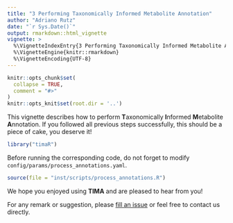 ```yaml
---
title: "3 Performing Taxonomically Informed Metabolite Annotation"
author: "Adriano Rutz"
date: "`r Sys.Date()`"
output: rmarkdown::html_vignette
vignette: >
  %\VignetteIndexEntry{3 Performing Taxonomically Informed Metabolite Annotation}
  %\VignetteEngine{knitr::rmarkdown}
  %\VignetteEncoding{UTF-8}
---
```


```r
knitr::opts_chunk$set(
  collapse = TRUE,
  comment = "#>"
)
knitr::opts_knit$set(root.dir = '..')
```

This vignette describes how to perform **T**axonomically **I**nformed **M**etabolite **A**nnotation.
If you followed all previous steps successfully, this should be a piece of cake, you deserve it!

```r
library("timaR")
```

Before running the corresponding code, do not forget to modify `config/params/process_annotations.yaml`.

```r
source(file = "inst/scripts/process_annotations.R")
```

We hope you enjoyed using **TIMA** and are pleased to hear from you! 

For any remark or suggestion, please  [fill an issue](https://github.com/taxonomicallyinformedannotation/tima-r/issues) or feel free to contact us directly.
